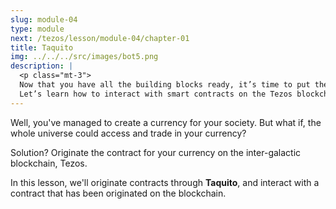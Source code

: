 ```yaml
---
slug: module-04
type: module
next: /tezos/lesson/module-04/chapter-01
title: Taquito
img: ../../../src/images/bot5.png
description: |
  <p class="mt-3">
  Now that you have all the building blocks ready, it’s time to put them all together! </p><p class="mt-3">
  Let’s learn how to interact with smart contracts on the Tezos blockchain through the Javascript library, Taquito. 🚀🌍</p>
---
```


Well, you've managed to create a currency for your society.
But what if, the whole universe could access and trade in your currency?

Solution? Originate the contract for your currency on the inter-galactic blockchain, Tezos.

In this lesson, we'll originate contracts through **Taquito**, and interact with a contract that has been originated on the blockchain.
